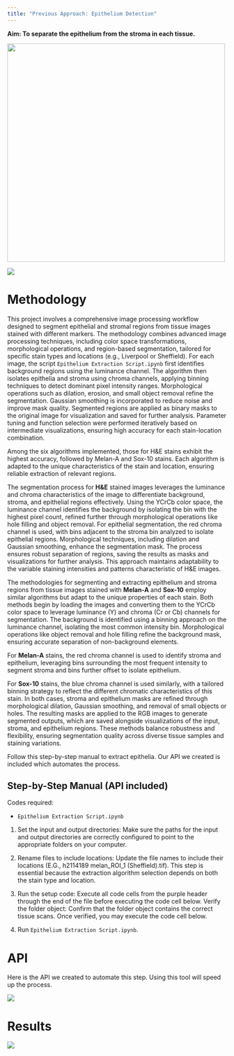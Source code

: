 ```yaml
---
title: "Previous Approach: Epithelium Detection"
---
```


**Aim: To separate the epithelium from the stroma in each tissue.**

![](images/h2114153h&e_ROI_5.png){fig-align="center" width="500"}

![](images/Step3.png){fig-align="center"}



# Methodology

This project involves a comprehensive image processing workflow designed to segment epithelial and stromal regions from tissue images stained with different markers. The methodology combines advanced image processing techniques, including color space transformations, morphological operations, and region-based segmentation, tailored for specific stain types and locations (e.g., Liverpool or Sheffield). For each image, the script `Epithelium Extraction Script.ipynb` first identifies background regions using the luminance channel. The algorithm then isolates epithelia and stroma using chroma channels, applying binning techniques to detect dominant pixel intensity ranges. Morphological operations such as dilation, erosion, and small object removal refine the segmentation. Gaussian smoothing is incorporated to reduce noise and improve mask quality. Segmented regions are applied as binary masks to the original image for visualization and saved for further analysis. Parameter tuning and function selection were performed iteratively based on intermediate visualizations, ensuring high accuracy for each stain-location combination.

Among the six algorithms implemented, those for H&E stains exhibit the highest accuracy, followed by Melan-A and Sox-10 stains. Each algorithm is adapted to the unique characteristics of the stain and location, ensuring reliable extraction of relevant regions.

The segmentation process for **H&E** stained images leverages the luminance and chroma characteristics of the image to differentiate background, stroma, and epithelial regions effectively. Using the YCrCb color space, the luminance channel identifies the background by isolating the bin with the highest pixel count, refined further through morphological operations like hole filling and object removal. For epithelial segmentation, the red chroma channel is used, with bins adjacent to the stroma bin analyzed to isolate epithelial regions. Morphological techniques, including dilation and Gaussian smoothing, enhance the segmentation mask. The process ensures robust separation of regions, saving the results as masks and visualizations for further analysis. This approach maintains adaptability to the variable staining intensities and patterns characteristic of H&E images.

The methodologies for segmenting and extracting epithelium and stroma regions from tissue images stained with **Melan-A** and **Sox-10** employ similar algorithms but adapt to the unique properties of each stain. Both methods begin by loading the images and converting them to the YCrCb color space to leverage luminance (Y) and chroma (Cr or Cb) channels for segmentation. The background is identified using a binning approach on the luminance channel, isolating the most common intensity bin. Morphological operations like object removal and hole filling refine the background mask, ensuring accurate separation of non-background elements.

For **Melan-A** stains, the red chroma channel is used to identify stroma and epithelium, leveraging bins surrounding the most frequent intensity to segment stroma and bins further offset to isolate epithelium. 

For **Sox-10** stains, the blue chroma channel is used similarly, with a tailored binning strategy to reflect the different chromatic characteristics of this stain. In both cases, stroma and epithelium masks are refined through morphological dilation, Gaussian smoothing, and removal of small objects or holes. The resulting masks are applied to the RGB images to generate segmented outputs, which are saved alongside visualizations of the input, stroma, and epithelium regions. These methods balance robustness and flexibility, ensuring segmentation quality across diverse tissue samples and staining variations.





Follow this step-by-step manual to extract epithelia. Our API we created is included which automates the process.

:::{.callout-note collapse=true}

## Step-by-Step Manual (API included)

Codes required:

- `Epithelium Extraction Script.ipynb`


1. Set the input and output directories: Make sure the paths for the input and output directories are correctly configured to point to the appropriate folders on your computer.

2. Rename files to include locations: Update the file names to include their locations (E.G., h2114189 melan_ROI_1 (Sheffield).tif). This step is essential because the extraction algorithm selection depends on both the stain type and location.

3. Run the setup code: Execute all code cells from the purple header through the end of the file before executing the code cell below. Verify the folder object: Confirm that the folder object contains the correct tissue scans. Once verified, you may execute the code cell below.

4. Run `Epithelium Extraction Script.ipynb`. 


# API

Here is the API we created to automate this step. Using this tool will speed up the process.

![](images/API.png){fig-align="center"}

:::


# Results

![](images/h2114153h&e_ROI_5.png){fig-align="center"}

